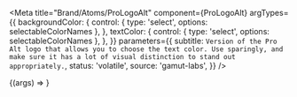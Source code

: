
<Meta
  title="Brand/Atoms/ProLogoAlt"
  component={ProLogoAlt}
  argTypes={{
    backgroundColor: {
      control: { type: 'select', options: selectableColorNames },
    },
    textColor: {
      control: { type: 'select', options: selectableColorNames },
    },
  }}
  parameters={{
    subtitle: `Version of the Pro Alt logo that allows you to choose the text color. Use sparingly, and make sure it has a lot of visual distinction to stand out appropriately.`,
    status: 'volatile',
    source: 'gamut-labs',
  }}
/>

<Canvas withSource="open">
  <Story name="ProLogoAlt">{(args) => <ProLogoAlt {...args} />}</Story>
</Canvas>

<Props story="ProLogoAlt" />
